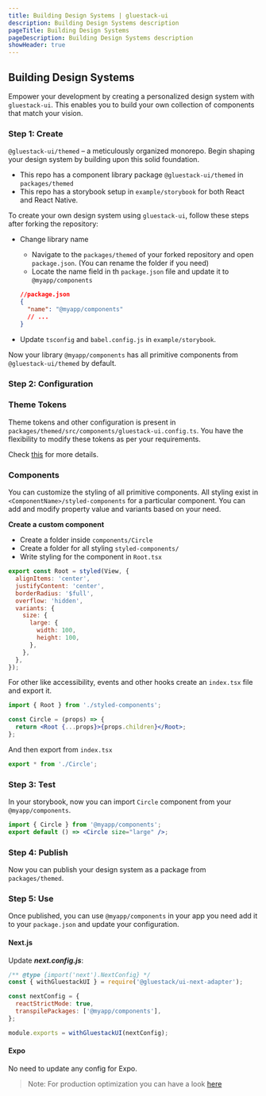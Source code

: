 ```yaml
---
title: Building Design Systems | gluestack-ui
description: Building Design Systems description
pageTitle: Building Design Systems
pageDescription: Building Design Systems description
showHeader: true
---
```



<Meta title="Guides/Building Design Systems" />

## Building Design Systems

Empower your development by creating a personalized design system with `gluestack-ui`.
This enables you to build your own collection of components that match your vision.

### Step 1: Create

`@gluestack-ui/themed` – a meticulously organized monorepo. Begin shaping your design system by building upon this solid foundation.

- This repo has a component library package `@gluestack-ui/themed` in `packages/themed`
- This repo has a storybook setup in `example/storybook` for both React and React Native.

To create your own design system using `gluestack-ui`, follow these steps after forking the repository:

- Change library name
  - Navigate to the `packages/themed` of your forked repository and open `package.json`. (You can rename the folder if you need)
  - Locate the name field in th `package.json` file and update it to `@myapp/components`
  
  ```json
  //package.json
  {
    "name": "@myapp/components"
    // ...
  }
  ```

- Update `tsconfig` and `babel.config.js` in `example/storybook`.

Now your library `@myapp/components` has all primitive components from `@gluestack-ui/themed` by default.

### Step 2: Configuration

### Theme Tokens
Theme tokens and other configuration is present in `packages/themed/src/components/gluestack-ui.config.ts`. You have the flexibility to modify these tokens as per your requirements.

Check [this](/docs/theme/customizing-theme) for more details.

### Components

You can customize the styling of all primitive components. All styling exist in `<ComponentName>/styled-components` for a particular component. You can add and modify property value and variants based on your need.

**Create a custom component**

- Create a folder inside `components/Circle`
- Create a folder for all styling `styled-components/`
- Write styling for the component in `Root.tsx`

```jsx
export const Root = styled(View, {
  alignItems: 'center',
  justifyContent: 'center',
  borderRadius: '$full',
  overflow: 'hidden',
  variants: {
    size: {
      large: {
        width: 100,
        height: 100,
      },
    },
  },
});
```

For other like accessibility, events and other hooks create an `index.tsx` file and export it.

```jsx
import { Root } from './styled-components';

const Circle = (props) => {
  return <Root {...props}>{props.children}</Root>;
};
```

And then export from `index.tsx`

```jsx
export * from './Circle';
```

### Step 3: Test

In your storybook, now you can import `Circle` component from your `@myapp/components`.

```jsx
import { Circle } from '@myapp/components';
export default () => <Circle size="large" />;
```

### Step 4: Publish

Now you can publish your design system as a package from `packages/themed`.

### Step 5: Use

Once published, you can use `@myapp/components` in your app you need add it to your `package.json` and update your configuration.

#### Next.js
Update ***next.config.js***:

```jsx
/** @type {import('next').NextConfig} */
const { withGluestackUI } = require('@gluestack/ui-next-adapter');

const nextConfig = {
  reactStrictMode: true,
  transpilePackages: ['@myapp/components'],
};

module.exports = withGluestackUI(nextConfig);
```

#### Expo
No need to update any config for Expo. 

>Note: For production optimization you can have a look [here](/docs/production-optimizations/babel-plugin)

